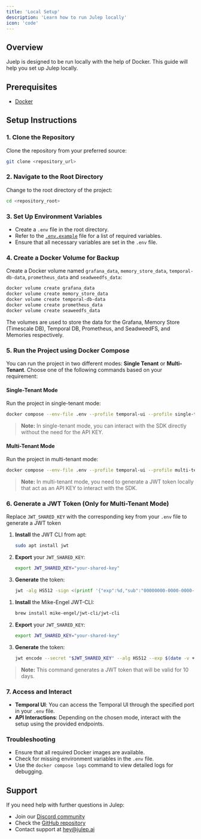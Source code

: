 ```yaml
---
title: 'Local Setup'
description: 'Learn how to run Julep locally'
icon: 'code'
---
```

## Overview

Juelp is designed to be run locally with the help of Docker. This guide will help you set up Julep locally.

## Prerequisites

- [Docker](https://docs.docker.com/get-docker/)

## Setup Instructions

### 1. Clone the Repository
Clone the repository from your preferred source:

```bash
git clone <repository_url>
```

### 2. Navigate to the Root Directory
Change to the root directory of the project:

```bash
cd <repository_root>
```

### 3. Set Up Environment Variables
- Create a `.env` file in the root directory.
- Refer to the [`.env.example`](https://github.com/julep-ai/julep/blob/dev/.env.example) file for a list of required variables.
- Ensure that all necessary variables are set in the `.env` file.

### 4. Create a Docker Volume for Backup
Create a Docker volume named `grafana_data`, `memory_store_data`, `temporal-db-data`, `prometheus_data` and `seadweedfs_data`:

```bash
docker volume create grafana_data
docker volume create memory_store_data
docker volume create temporal-db-data
docker volume create prometheus_data
docker volume create seaweedfs_data
```
<Info>
The volumes are used to store the data for the Grafana, Memory Store (Timescale DB), Temporal DB, Prometheus, and SeadweedFS, and Memories respectively.
</Info>

### 5. Run the Project using Docker Compose
You can run the project in two different modes: **Single Tenant** or **Multi-Tenant**. Choose one of the following commands based on your requirement:

#### Single-Tenant Mode
Run the project in single-tenant mode:

```bash
docker compose --env-file .env --profile temporal-ui --profile single-tenant --profile self-hosted-db --profile blob-store --profile temporal-ui-public up --build --force-recreate --watch
```

> **Note:** In single-tenant mode, you can interact with the SDK directly without the need for the API KEY.

#### Multi-Tenant Mode
Run the project in multi-tenant mode:

```bash
docker compose --env-file .env --profile temporal-ui --profile multi-tenant --profile self-hosted-db --profile blob-store --profile temporal-ui-public up --build --force-recreate --watch
```

> **Note:** In multi-tenant mode, you need to generate a JWT token locally that act as an API KEY to interact with the SDK.

### 6. Generate a JWT Token (Only for Multi-Tenant Mode)
Replace `JWT_SHARED_KEY` with the corresponding key from your `.env` file to generate a JWT token
<Tabs>
  <Tab title="Linux">
  
  1. **Install** the JWT CLI from apt:
     ```bash
     sudo apt install jwt
     ```
  2. **Export** your `JWT_SHARED_KEY`:
     ```bash
     export JWT_SHARED_KEY="your-shared-key"
     ```
  3. **Generate** the token:
     ```bash
     jwt -alg HS512 -sign <(printf '{"exp":%d,"sub":"00000000-0000-0000-0000-000000000000"}' "$(date -d '+10 days' +%s)") -key <(printf '%s' "$JWT_SHARED_KEY")
     ```
  </Tab>

  <Tab title="macOS">
  
  1. **Install** the Mike-Engel JWT-CLI:
     ```bash
     brew install mike-engel/jwt-cli/jwt-cli
     ```
  2. **Export** your `JWT_SHARED_KEY`:
     ```bash
     export JWT_SHARED_KEY="your-shared-key"
     ```

  3. **Generate** the token:
     ```bash
     jwt encode --secret "$JWT_SHARED_KEY" --alg HS512 --exp $(date -v +10d +%s) --sub '00000000-0000-0000-0000-000000000000' '{}'
     ```
  </Tab>
</Tabs>

> **Note:** This command generates a JWT token that will be valid for 10 days.

### 7. Access and Interact
- **Temporal UI**: You can access the Temporal UI through the specified port in your `.env` file.
- **API Interactions**: Depending on the chosen mode, interact with the setup using the provided endpoints.

### Troubleshooting
- Ensure that all required Docker images are available.
- Check for missing environment variables in the `.env` file.
- Use the `docker compose logs` command to view detailed logs for debugging.

## Support

If you need help with further questions in Julep:

- Join our [Discord community](https://discord.com/invite/JTSBGRZrzj)
- Check the [GitHub repository](https://github.com/julep-ai/julep)
- Contact support at [hey@julep.ai](mailto:hey@julep.ai)